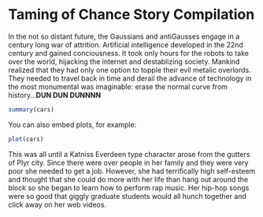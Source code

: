 Taming of Chance Story Compilation
========================================================

In the not so distant future, the Gaussians and antiGausses engage in a century long war of attrition. Artificial intelligence developed in the 22nd century and gained conciousness. It took only hours for the robots to take over the world, hijacking the internet and destablizing society. Mankind realized that they had only one option to topple their evil metalic overlords. They needed to travel back in time and derail the advance of technology in the most monumental was imaginable: erase the normal curve from history...**DUN DUN DUNNNN**

```r
summary(cars)
```

You can also embed plots, for example:

```r
plot(cars)
```

This was all until a Katniss Everdeen type character arose from the gutters of Plyr city. Since there were over \Sexpr{sample(1000:10000,1)} people in her family and they were very poor she needed to get a job. However, she had terrifically high self-esteem and thought that she could do more with her life than hang out around the block so she began to learn how to perform rap music. Her hip-hop songs were so good that giggly graduate students would all hunch together and click away on her web videos.
